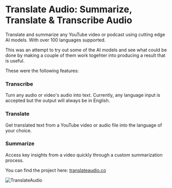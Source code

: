 # Translate Audio: Summarize, Translate & Transcribe Audio

Translate and summarize any YouTube video or podcast using cutting edge AI models. With over 100 
languages supported.

This was an attempt to try out some of the AI models and see what could be done by 
making a couple of them work togehter into producing a result that is useful.

These were the following features:

### Transcribe

Turn any audio or video's audio into text. Currently, any language input is accepted but the output will always be in English.

### Translate

Get translated text from a YouTube video or audio file into the language of your choice.

### Summarize

Access key insights from a video quickly through a custom summarization process.

You can find the project here: [translateaudio.co](https://translateaudio.co/)

![TranslateAudio](../../public/translateaudio.png)


